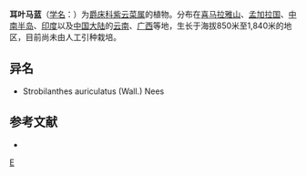 {{Speciesbox 
| genus = Strobilanthes
| species = auriculata
| authority = (Nees) Bremek.
}}

'''耳叶马蓝'''（[[学名|学名]]：{{lang|la|''Strobilanthes auriculata''}}）为[[爵床科|爵床科]][[紫云菜属|紫云菜属]]的植物。分布在[[喜马拉雅山|喜马拉雅山]]、[[孟加拉国|孟加拉国]]、[[中南半岛|中南半岛]]、[[印度|印度]]以及[[中国大陆|中国大陆]]的[[云南|云南]]、[[广西|广西]]等地，生长于海拔850米至1,840米的地区，目前尚未由人工引种栽培。

== 异名 ==
* Strobilanthes auriculatus (Wall.) Nees

== 参考文献 ==
<div class="references-small">
* {{cite web| url =http://www.bioinfo.cn/db05/KmzwSpecies.php?action=view&id=572| title =耳叶马蓝| work =《中国高等植物数据库全库》| publisher =中国科学院微生物研究所| author =昆明植物研究所| accessdate =2009-02-21| deadurl =yes| archiveurl =https://web.archive.org/web/20160305012643/http://www.bioinfo.cn/db05/KmzwSpecies.php?action=view&id=572| archivedate =2016-03-05}}
</div>
{{Taxonbar|from=Q15225076}}

[[Category:马蓝属|E]]


{{植物小作品}}